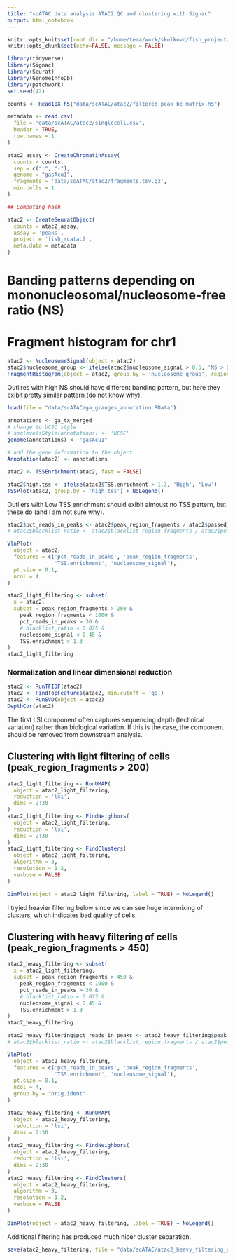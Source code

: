 ```yaml
---
title: "scATAC data analysis ATAC2 QC and clustering with Signac"
output: html_notebook
---
```


```r
knitr::opts_knit$set(root.dir = "/home/tema/work/skolkovo/fish_project/")
knitr::opts_chunk$set(echo=FALSE, message = FALSE)
```

```r
library(tidyverse)
library(Signac)
library(Seurat)
library(GenomeInfoDb)
library(patchwork)
set.seed(42)
```

```r
counts <- Read10X_h5("data/scATAC/atac2/filtered_peak_bc_matrix.h5")
```

```r
metadata <- read.csv(
  file = "data/scATAC/atac2/singlecell.csv",
  header = TRUE,
  row.names = 1
)

atac2_assay <- CreateChromatinAssay(
  counts = counts,
  sep = c(":", "-"),
  genome = "gasAcu1",
  fragments = 'data/scATAC/atac2/fragments.tsv.gz',
  min.cells = 1
)
```



```r
## Computing hash

atac2 <- CreateSeuratObject(
  counts = atac2_assay,
  assay = 'peaks',
  project = 'fish_scatac2',
  meta.data = metadata
)
```

# Banding patterns depending on mononucleosomal/nucleosome-free ratio (NS) 
# Fragment histogram for chr1

```r
atac2 <- NucleosomeSignal(object = atac2)
atac2$nucleosome_group <- ifelse(atac2$nucleosome_signal > 0.5, 'NS > 0.5', 'NS < 0.5')
FragmentHistogram(object = atac2, group.by = 'nucleosome_group', region = 'groupI-1-10000000')
```
Outlires with high NS should have different banding pattern, but here they exibit pretty similar pattern (do not know why). 


```r
load(file = "data/scATAC/ga_granges_annotation.RData")
```


```r
annotations <- ga_tx_merged
# change to UCSC style 
# seqlevelsStyle(annotations) <- 'UCSC'
genome(annotations) <- "gasAcu1"

# add the gene information to the object
Annotation(atac2) <- annotations
```


```r
atac2 <- TSSEnrichment(atac2, fast = FALSE)
```

```r
atac2$high.tss <- ifelse(atac2$TSS.enrichment > 1.3, 'High', 'Low')
TSSPlot(atac2, group.by = 'high.tss') + NoLegend()
```
Outliers with Low TSS enrichment should exibit almoust no TSS pattern, but these do (and I am not sure why).


```r
atac2$pct_reads_in_peaks <- atac2$peak_region_fragments / atac2$passed_filters * 100
# atac2$blacklist_ratio <- atac2$blacklist_region_fragments / atac2$peak_region_fragments

VlnPlot(
  object = atac2,
  features = c('pct_reads_in_peaks', 'peak_region_fragments',
               'TSS.enrichment', 'nucleosome_signal'),
  pt.size = 0.1,
  ncol = 4
)
```

```r
atac2_light_filtering <- subset(
  x = atac2,
  subset = peak_region_fragments > 200 &
    peak_region_fragments < 1000 &
    pct_reads_in_peaks > 30 &
    # blacklist_ratio < 0.025 &
    nucleosome_signal < 0.45 &
    TSS.enrichment > 1.3
)
atac2_light_filtering
```
### Normalization and linear dimensional reduction

```r
atac2 <- RunTFIDF(atac2)
atac2 <- FindTopFeatures(atac2, min.cutoff = 'q0')
atac2 <- RunSVD(object = atac2)
DepthCor(atac2)
```
The first LSI component often captures sequencing depth (technical variation) rather than biological variation. If this is the case, the component should be removed from downstream analysis.  


## Clustering with light filtering of cells (peak_region_fragments > 200)

```r
atac2_light_filtering <- RunUMAP(
  object = atac2_light_filtering,
  reduction = 'lsi',
  dims = 2:30
)
atac2_light_filtering <- FindNeighbors(
  object = atac2_light_filtering,
  reduction = 'lsi',
  dims = 2:30
)
atac2_light_filtering <- FindClusters(
  object = atac2_light_filtering,
  algorithm = 3,
  resolution = 1.2,
  verbose = FALSE
)

DimPlot(object = atac2_light_filtering, label = TRUE) + NoLegend()
```
I tryied heavier filtering below since we can see huge intermixing of clusters, which indicates bad quality of cells.



## Clustering with heavy filtering of cells (peak_region_fragments > 450)
 
```r
atac2_heavy_filtering <- subset(
  x = atac2_light_filtering,
  subset = peak_region_fragments > 450 &
    peak_region_fragments < 1000 &
    pct_reads_in_peaks > 30 &
    # blacklist_ratio < 0.025 &
    nucleosome_signal < 0.45 &
    TSS.enrichment > 1.3
)
atac2_heavy_filtering
```

```r
atac2_heavy_filtering$pct_reads_in_peaks <- atac2_heavy_filtering$peak_region_fragments / atac2_heavy_filtering$passed_filters * 100
# atac2$blacklist_ratio <- atac2$blacklist_region_fragments / atac2$peak_region_fragments

VlnPlot(
  object = atac2_heavy_filtering,
  features = c('pct_reads_in_peaks', 'peak_region_fragments',
               'TSS.enrichment', 'nucleosome_signal'),
  pt.size = 0.1,
  ncol = 4,
  group.by = "orig.ident"
)
```


```r
atac2_heavy_filtering <- RunUMAP(
  object = atac2_heavy_filtering,
  reduction = 'lsi',
  dims = 2:30
)
atac2_heavy_filtering <- FindNeighbors(
  object = atac2_heavy_filtering,
  reduction = 'lsi',
  dims = 2:30
)
atac2_heavy_filtering <- FindClusters(
  object = atac2_heavy_filtering,
  algorithm = 3,
  resolution = 1.2,
  verbose = FALSE
)

DimPlot(object = atac2_heavy_filtering, label = TRUE) + NoLegend()
```
Additional filtering has produced much nicer cluster separation.


```r
save(atac2_heavy_filtering, file = "data/scATAC/atac2_heavy_filtering_obj_qc_clusters.RData")
```
